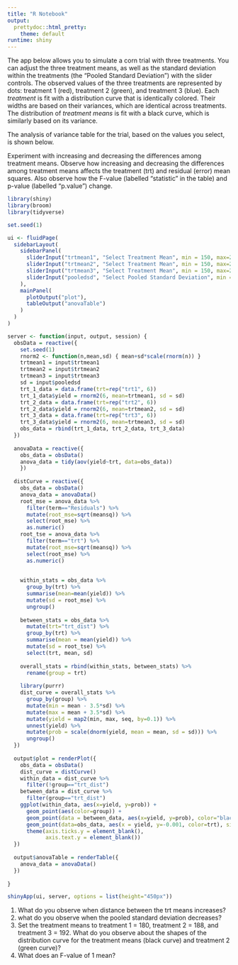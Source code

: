 ```yaml
---
title: "R Notebook"
output: 
  prettydoc::html_pretty:
    theme: default
runtime: shiny
---
```


The app below allows you to simulate a corn trial with three treatments.  You can adjust the three treatment means, as well as the standard deviation within the treatments (the "Pooled Standard Deviation") with the slider controls.  The observed values of the three treatments are represented by dots: treatment 1 (red), treatment 2 (green), and treatment 3 (blue).  Each *treatment* is fit with a distribution curve that is identically colored.  Their widths are based on their variances, which are identical across treatments.  The distribution of *treatment means* is fit with a black curve, which is similarly based on its variance.

The analysis of variance table for the trial, based on the values you select, is shown below.    

Experiment with increasing and decreasing the differences among treatment means.  Observe how increasing and decreasing the differences among treatment means affects the treatment (trt) and residual (error) mean squares.  Also observe how the F-value (labelled "statistic" in the table) and p-value (labelled "p.value") change.

```r
library(shiny)
library(broom)
library(tidyverse)

set.seed(1)

ui <- fluidPage(
  sidebarLayout(
    sidebarPanel(
      sliderInput("trtmean1", "Select Treatment Mean", min = 150, max=250, step=1, value=c(184)),
      sliderInput("trtmean2", "Select Treatment Mean", min = 150, max=250, step=1, value=c(185)),
      sliderInput("trtmean3", "Select Treatment Mean", min = 150, max=250, step=1, value=c(189)),
      sliderInput("pooledsd", "Select Pooled Standard Deviation", min = 0, max=30, step=1, value=15)
    ),
    mainPanel(
      plotOutput("plot"),
      tableOutput("anovaTable")
    )
  )
)

server <- function(input, output, session) {
  obsData = reactive({
    set.seed(1)
    rnorm2 <- function(n,mean,sd) { mean+sd*scale(rnorm(n)) }
    trtmean1 = input$trtmean1
    trtmean2 = input$trtmean2
    trtmean3 = input$trtmean3
    sd = input$pooledsd
    trt_1_data = data.frame(trt=rep("trt1", 6))
    trt_1_data$yield = rnorm2(6, mean=trtmean1, sd = sd)
    trt_2_data = data.frame(trt=rep("trt2", 6))
    trt_2_data$yield = rnorm2(6, mean=trtmean2, sd = sd)
    trt_3_data = data.frame(trt=rep("trt3", 6))
    trt_3_data$yield = rnorm2(6, mean=trtmean3, sd = sd)
    obs_data = rbind(trt_1_data, trt_2_data, trt_3_data) 
  })
  
  anovaData = reactive({
    obs_data = obsData()
    anova_data = tidy(aov(yield~trt, data=obs_data))
    })
  
  distCurve = reactive({
    obs_data = obsData()
    anova_data = anovaData()
    root_mse = anova_data %>%
      filter(term=="Residuals") %>%
      mutate(root_mse=sqrt(meansq)) %>%
      select(root_mse) %>%
      as.numeric()
    root_tse = anova_data %>%
      filter(term=="trt") %>%
      mutate(root_mse=sqrt(meansq)) %>%
      select(root_mse) %>%
      as.numeric()
    
    
    within_stats = obs_data %>%
      group_by(trt) %>%
      summarise(mean=mean(yield)) %>%
      mutate(sd = root_mse) %>%
      ungroup()
    
    between_stats = obs_data %>%
      mutate(trt="trt_dist") %>%
      group_by(trt) %>%
      summarise(mean = mean(yield)) %>%
      mutate(sd = root_tse) %>%
      select(trt, mean, sd)
    
    overall_stats = rbind(within_stats, between_stats) %>%
      rename(group = trt)
    
    library(purrr)
    dist_curve = overall_stats %>%
      group_by(group) %>%
      mutate(min = mean - 3.5*sd) %>%
      mutate(max = mean + 3.5*sd) %>%
      mutate(yield = map2(min, max, seq, by=0.1)) %>%
      unnest(yield) %>%
      mutate(prob = scale(dnorm(yield, mean = mean, sd = sd))) %>%
      ungroup()
  })
  
  output$plot = renderPlot({
    obs_data = obsData()
    dist_curve = distCurve()
    within_data = dist_curve %>%
      filter(!group=="trt_dist")
    between_data = dist_curve %>%
      filter(group=="trt_dist")
    ggplot(within_data, aes(x=yield, y=prob)) +
      geom_point(aes(color=group)) +
      geom_point(data = between_data, aes(x=yield, y=prob), color="black") +
      geom_point(data=obs_data, aes(x = yield, y=-0.001, color=trt), size=3) +
      theme(axis.ticks.y = element_blank(),
            axis.text.y = element_blank())
  })
  
  output$anovaTable = renderTable({
    anova_data = anovaData()
  })
   
}

shinyApp(ui, server, options = list(height="450px"))

```

1) What do you observe when distance between the trt means increases?
2) what do you observe when the pooled standard deviation decreases?
3) Set the treatment means to treatment 1 = 180, treatment 2 = 188, and treatment 3 = 192.  What do you observe about the shapes of the distribution curve for the treatment means (black curve) and treatment 2 (green curve)?
4) What does an F-value of 1 mean?